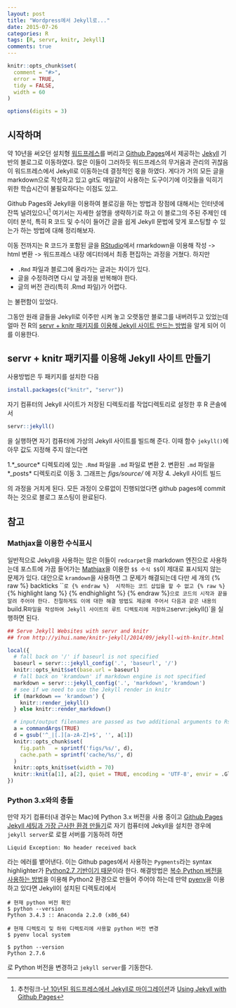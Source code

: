 ```yaml
---
layout: post
title: "Wordpress에서 Jekyll로..."
date: 2015-07-26
categories: R
tags: [R, servr, knitr, Jekyll]
comments: true
---
```


```r
knitr::opts_chunk$set(
  comment = "#>",
  error = TRUE,
  tidy = FALSE,
  width = 60
)

options(digits = 3)
```

## 시작하며

약 10년을 써오던 설치형 [워드프레스](http://wordpress.org)를 버리고 [Github Pages](https://pages.github.com)에서 제공하는 [Jekyll](http://jekyllrb.com) 기반의 블로그로 이동하였다. 많은 이들이 그러하듯 워드프레스의 무거움과 관리의 귀찮음이 워드프레스에서 Jekyll로 이동하는데 결정적인 몫을 하였다. 게다가 거의 모든 글을 markdown으로 작성하고 있고 git도 매일같이 사용하는 도구이기에 이것들을 익히기 위한 학습시간이 불필요하다는 이점도 있고. 

Github Pages와 Jekyll을 이용하여 블로깅을 하는 방법과 장점에 대해서는 인터넷에 잔뜩 널려있으니[^fn-1] 여기서는 자세한 설명을 생략하기로 하고 이 블로그의 주된 주제인 데이터 분석, 특히 R 코드 및 수식이 들어간 글을 쉽게 Jekyll 문법에 맞게 포스팅할 수 있는가 하는 방법에 대해 정리해보자.

이동 전까지는 R 코드가 포함된 글을 [RStudio](http://www.rstudio.com)에서 rmarkdown을 이용해 작성 -> html 변환 -> 워드프레스 내장 에디터에서 최종 편집하는 과정을 거쳤다. 하지만

* `.Rmd` 파일과 블로그에 올라가는 글과는 차이가 있다.
* 글을 수정하려면 다시 앞 과정을 반복해야 한다. 
* 글의 버전 관리(특히 .Rmd 파일)가 어렵다.

는 불편함이 있었다. 

그동안 원래 글들을 Jekyll로 이주만 시켜 놓고 오랫동안 블로그를 내버려두고 있었는데 얼마 전 R의 [servr + knitr 패키지를 이용해 Jekyll 사이트 만드는 방법](http://yihui.name/knitr-jekyll/2014/09/jekyll-with-knitr.html)을 알게 되어 이를 이용한다. 


## servr + knitr 패키지를 이용해 Jekyll 사이트 만들기

사용방법은 두 패키지를 설치한 다음 

```r
install.packages(c("knitr", "servr"))
```

자기 컴퓨터의 Jekyll 사이트가 저장된 디렉토리를 작업디렉토리로 설정한 후 R 콘솔에서

```r
servr::jekyll()
```
을 실행하면 자기 컴퓨터에 가상의 Jekyll 사이트를 빌드해 준다. 이때 함수 `jekyll()`에 아무 값도 지정해 주지 않는다면 

1.*_source* 디렉토리에 있는 `.Rmd` 파일을 `.md` 파일로 변환
2. 변환된 `.md` 파일을 *_posts* 디렉토리로 이동
3. 그래프는 *figs/source/* 에 저장 
4. Jekyll 사이트 빌드

의 과정을 거치게 된다. 모든 과정이 오류없이 진행되었다면 github pages에 commit 하는 것으로 블로그 포스팅이 완료된다. 

## 참고

###  Mathjax을 이용한 수식표시

일반적으로 Jekyll을 사용하는 많은 이들이 `redcarpet`을 markdown 엔진으로 사용하는데 포스트에 가끔 들어가는 [Mathjax](https://www.mathjax.org)을 이용한 `$$ 수식 $$`이 제대로 표시되지 않는 문제가 있다. 대안으로 `kramdown`을 사용하면 그 문제가 해결되는데 다만 세 개의 {% raw %} backticks ```로 {% endraw %}  시작하는 코드 삽입을 할 수 없고 {% raw %} `{% highlight lang %} {% endhighlight %} {% endraw %}` 으로 코드의 시작과 끝을 알려 주어야 한다. 친절하게도 이에 대한 해결 방법도 제공해 주어서 다음과 같은 내용의 `build.R` 파일을 작성하여 Jekyll 사이트의 루트 디렉토리에 저장하고 `servr::jekyll()`을 실행하면 된다. 

```r
## Serve Jekyll Websites with servr and knitr
## from http://yihui.name/knitr-jekyll/2014/09/jekyll-with-knitr.html

local({
  # fall back on '/' if baseurl is not specified
  baseurl = servr:::jekyll_config('.', 'baseurl', '/')
  knitr::opts_knit$set(base.url = baseurl)
  # fall back on 'kramdown' if markdown engine is not specified
  markdown = servr:::jekyll_config('.', 'markdown', 'kramdown')
  # see if we need to use the Jekyll render in knitr
  if (markdown == 'kramdown') {
    knitr::render_jekyll()
  } else knitr::render_markdown()

  # input/output filenames are passed as two additional arguments to Rscript
  a = commandArgs(TRUE)
  d = gsub('^_|[.][a-zA-Z]+$', '', a[1])
  knitr::opts_chunk$set(
    fig.path   = sprintf('figs/%s/', d),
    cache.path = sprintf('cache/%s/', d)
  )
  knitr::opts_knit$set(width = 70)
  knitr::knit(a[1], a[2], quiet = TRUE, encoding = 'UTF-8', envir = .GlobalEnv)
})
```

### Python 3.x와의 충돌

만약 자기 컴퓨터(내 경우는 Mac)에 Python 3.x 버전을 사용 중이고 [Github Pages Jekyll 세팅과 가장 근사한 환경 만들기](https://help.github.com/articles/using-jekyll-with-pages/)로 자기 컴퓨터에 Jekyll을 설치한 경우에 `jekyll server`로 로컬 서버를 기동하려 하면 

```
Liquid Exception: No header received back 
```

라는 에러를 뱉어낸다. 이는 Github pages에서 사용하는 `Pygments`라는 syntax highlighter가 [Python2.7 기반이기 때문](https://github.com/jekyll/jekyll/issues/1181)이라 한다. 해결방법은 [복수 Python 버전을 사용하는 방법](http://wsyang.com/2015/07/19/hellow-python/)을 이용해 Python2 환경으로 만들어 주어야 하는데 만약 [pyenv](https://github.com/yyuu/pyenv)을 이용하고 있다면 Jekyll이 설치된 디렉토리에서

```
# 현재 python 버전 확인
$ python --version
Python 3.4.3 :: Anaconda 2.2.0 (x86_64)

# 현재 디렉토리 및 하위 디렉토리에 사용할 python 버전 변경 
$ pyenv local system

$ python --version
Python 2.7.6
```
로 Python 버전을 변경하고 `jekyll server`를 기동한다. 


[^fn-1]: 추천링크-[난 10년된 워드프레스에서 Jekyll로 마이그레이션](http://ilmol.com/2015/01/워드프레스에서%20Jekyll로%20마이그레이션.html)과 [Using Jekyll with Github Pages](https://help.github.com/articles/using-jekyll-with-pages/) 